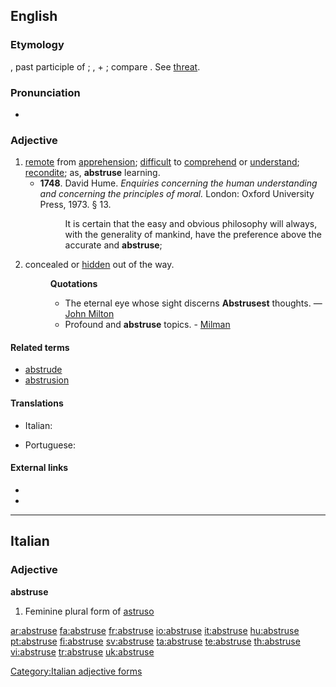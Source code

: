 ==English==

===Etymology===
{{etyl|la}} {{term|abstrusus||hidden, concealed}}, past participle of {{term|abstrudere||to thrust away, conceal}}; {{term|ab}}, {{term|abs||away}} + {{term|trudere||to thrust, push}}; compare {{etyl|fr}} {{term|abstrus}}. See [[threat]].

===Pronunciation===
* {{IPA|/əpˈstruːs/}}

===Adjective===
{{en-adj|abstrus|er|more}}

# [[remote]] from [[apprehension]]; [[difficult]] to [[comprehend]] or [[understand]]; [[recondite]]; as, '''abstruse''' learning.
#* '''1748'''.  David Hume.  ''Enquiries concerning the human understanding and concerning the principles of moral.'' London: Oxford University Press, 1973.  § 13.
#*: It is certain that the easy and obvious philosophy will always, with the generality of mankind, have the preference above the accurate and '''abstruse''';
# {{obsolete}} concealed or [[hidden]] out of the way.
#: '''Quotations'''
#:* The eternal eye whose sight discerns '''Abstrusest''' thoughts. — [[:w:Milton|John Milton]]
#:* Profound and '''abstruse''' topics. - [[Milman]]

====Related terms====
* [[abstrude]]
* [[abstrusion]]

====Translations====
{{trans-top|difficult to comprehend}}
* Italian: {{t+|it|astruso}}
{{trans-mid}}
* Portuguese: {{t+|pt|abstruso|m}}
{{trans-bottom}}

====External links====
* {{R:Webster 1913}}
* {{R:Century 1911}}

----

==Italian==

===Adjective===
'''abstruse''' {{f}}

# Feminine plural form of [[astruso]]

[[Category:Italian adjective forms]]

[[ar:abstruse]]
[[fa:abstruse]]
[[fr:abstruse]]
[[io:abstruse]]
[[it:abstruse]]
[[hu:abstruse]]
[[pt:abstruse]]
[[fi:abstruse]]
[[sv:abstruse]]
[[ta:abstruse]]
[[te:abstruse]]
[[th:abstruse]]
[[vi:abstruse]]
[[tr:abstruse]]
[[uk:abstruse]]